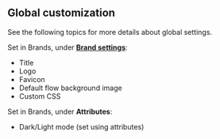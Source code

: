 ## Global customization

See the following topics for more details about global settings.

Set in Brands, under **[Brand settings](../../../sys-mgmt/brands.md#branding-settings)**:

- Title
- Logo
- Favicon
- Default flow background image
- Custom CSS

Set in Brands, under **Attributes**:

- Dark/Light mode (set using attributes)
